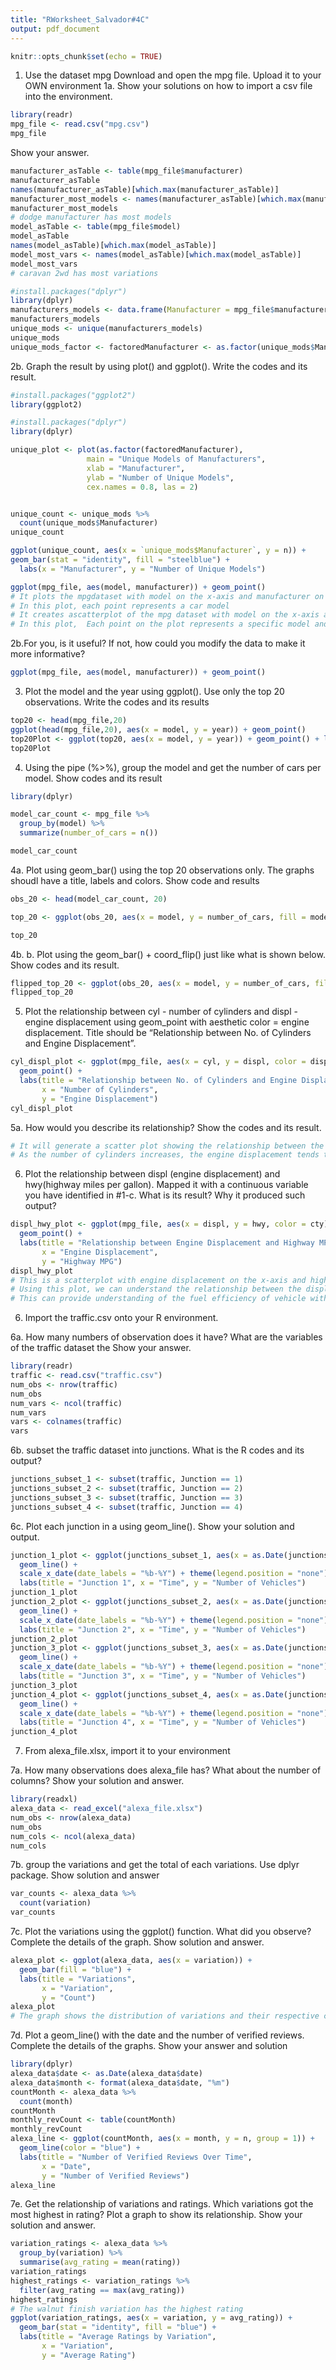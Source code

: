 ```yaml
---
title: "RWorksheet_Salvador#4C"
output: pdf_document
---
```


```r
knitr::opts_chunk$set(echo = TRUE)
```


1. Use the dataset mpg
Download and open the mpg file. Upload it to your OWN environment
1a. Show your solutions on how to import a csv file into the environment.
```r
library(readr)
mpg_file <- read.csv("mpg.csv")
mpg_file
```
Show your answer.
```r
manufacturer_asTable <- table(mpg_file$manufacturer)
manufacturer_asTable
names(manufacturer_asTable)[which.max(manufacturer_asTable)]
manufacturer_most_models <- names(manufacturer_asTable)[which.max(manufacturer_asTable)]
manufacturer_most_models
# dodge manufacturer has most models
model_asTable <- table(mpg_file$model)
model_asTable
names(model_asTable)[which.max(model_asTable)]
model_most_vars <- names(model_asTable)[which.max(model_asTable)]
model_most_vars
# caravan 2wd has most variations
```


```r
#install.packages("dplyr")
library(dplyr)
manufacturers_models <- data.frame(Manufacturer = mpg_file$manufacturer, Model = mpg_file$model)
manufacturers_models
unique_mods <- unique(manufacturers_models)
unique_mods
unique_mods_factor <- factoredManufacturer <- as.factor(unique_mods$Manufacturer)
```

2b. Graph the result by using plot() and ggplot(). Write the codes and its result.
```r
#install.packages("ggplot2")
library(ggplot2)

#install.packages("dplyr")
library(dplyr)

unique_plot <- plot(as.factor(factoredManufacturer),
                 main = "Unique Models of Manufacturers",
                 xlab = "Manufacturer", 
                 ylab = "Number of Unique Models",
                 cex.names = 0.8, las = 2)


unique_count <- unique_mods %>% 
  count(unique_mods$Manufacturer)
unique_count

ggplot(unique_count, aes(x = `unique_mods$Manufacturer`, y = n)) +
geom_bar(stat = "identity", fill = "steelblue") + 
  labs(x = "Manufacturer", y = "Number of Unique Models")
```

```r
ggplot(mpg_file, aes(model, manufacturer)) + geom_point() 
# It plots the mpgdataset with model on the x-axis and manufacturer on the y-axis.
# In this plot, each point represents a car model
# It creates ascatterplot of the mpg dataset with model on the x-axis and manufacturer on the y-axis.
# In this plot,  Each point on the plot represents a specific model and its corresponding manufacturer.
```

2b.For you, is it useful? If not, how could you modify the data to make it more informative?
```r
ggplot(mpg_file, aes(model, manufacturer)) + geom_point()
```
3. Plot the model and the year using ggplot(). Use only the top 20 observations. Write the codes and its results

```r
top20 <- head(mpg_file,20)
ggplot(head(mpg_file,20), aes(x = model, y = year)) + geom_point()
top20Plot <- ggplot(top20, aes(x = model, y = year)) + geom_point() + labs(x = "Model", y = "Year") 
top20Plot
```

4. Using the pipe (%>%), group the model and get the number of cars per model. Show codes and its result


```r
library(dplyr)

model_car_count <- mpg_file %>% 
  group_by(model) %>%
  summarize(number_of_cars = n())

model_car_count
```
4a. Plot using geom_bar() using the top 20 observations only. The graphs shoudl have a title, labels and colors. Show code and results

```r

obs_20 <- head(model_car_count, 20)

top_20 <- ggplot(obs_20, aes(x = model, y = number_of_cars, fill = model)) + geom_bar(stat = "identity") + labs(title = "Number of Cars per Model", x = "Model" , y = "Number of cars")

top_20

```
4b. b. Plot using the geom_bar() + coord_flip() just like what is shown below. Show codes and its result.

```r
flipped_top_20 <- ggplot(obs_20, aes(x = model, y = number_of_cars, fill = model)) + geom_bar(stat = "identity") + labs(title = "Number of Cars per Model", x = "Model" , y = "Number of cars") + coord_flip()
flipped_top_20
```

5. Plot the relationship between cyl - number of cylinders and displ - engine displacement using geom_point with aesthetic color = engine displacement. Title should be “Relationship between No. of Cylinders and Engine Displacement”.

```r
cyl_displ_plot <- ggplot(mpg_file, aes(x = cyl, y = displ, color = displ)) +
  geom_point() +
  labs(title = "Relationship between No. of Cylinders and Engine Displacement",
       x = "Number of Cylinders",
       y = "Engine Displacement")
cyl_displ_plot
```

5a. How would you describe its relationship? Show the codes and its result.

```r
# It will generate a scatter plot showing the relationship between the number of cylinders and engine displacement. The color of each point represents the corresponding engine displacement. 
# As the number of cylinders increases, the engine displacement tends to increase as well. This suggests that there is a tendency for larger engines with more cylinders to have greater displacement.
```

6. Plot the relationship between displ (engine displacement) and hwy(highway miles per gallon). Mapped it with a continuous variable you have identified in #1-c. What is its result? Why it produced such output?

```r
displ_hwy_plot <- ggplot(mpg_file, aes(x = displ, y = hwy, color = cty)) +
  geom_point() +
  labs(title = "Relationship between Engine Displacement and Highway MPG",
       x = "Engine Displacement",
       y = "Highway MPG")
displ_hwy_plot
# This is a scatterplot with engine displacement on the x-axis and highway miles per gallon on the y-axis. The color of each point represents the corresponding city fuel economy.
# Using this plot, we can understand the relationship between the displ, hwy, and cty. By mapping the color to cty, we can visually analyze how different levels of city fuel economy relate to displ and hwy.
# This can provide understanding of the fuel efficiency of vehicle with different engine sizes
```

6. Import the traffic.csv onto your R environment.

6a. How many numbers of observation does it have? What are the variables of the traffic dataset the Show your answer.


```r
library(readr)
traffic <- read.csv("traffic.csv")
num_obs <- nrow(traffic)
num_obs
num_vars <- ncol(traffic)
num_vars
vars <- colnames(traffic)
vars
```

6b. subset the traffic dataset into junctions. What is the R codes and its output?

```r
junctions_subset_1 <- subset(traffic, Junction == 1)
junctions_subset_2 <- subset(traffic, Junction == 2)
junctions_subset_3 <- subset(traffic, Junction == 3)
junctions_subset_4 <- subset(traffic, Junction == 4)
```

6c. Plot each junction in a using geom_line(). Show your solution and output.

```r
junction_1_plot <- ggplot(junctions_subset_1, aes(x = as.Date(junctions_subset_1$DateTime), y = Vehicles)) + 
  geom_line() +
  scale_x_date(date_labels = "%b-%Y") + theme(legend.position = "none") +
  labs(title = "Junction 1", x = "Time", y = "Number of Vehicles")
junction_1_plot
junction_2_plot <- ggplot(junctions_subset_2, aes(x = as.Date(junctions_subset_2$DateTime), y = Vehicles)) + 
  geom_line() +
  scale_x_date(date_labels = "%b-%Y") + theme(legend.position = "none") +
  labs(title = "Junction 2", x = "Time", y = "Number of Vehicles")
junction_2_plot
junction_3_plot <- ggplot(junctions_subset_3, aes(x = as.Date(junctions_subset_3$DateTime), y = Vehicles)) + 
  geom_line() +
  scale_x_date(date_labels = "%b-%Y") + theme(legend.position = "none") +
  labs(title = "Junction 3", x = "Time", y = "Number of Vehicles")
junction_3_plot
junction_4_plot <- ggplot(junctions_subset_4, aes(x = as.Date(junctions_subset_4$DateTime), y = Vehicles)) + 
  geom_line() +
  scale_x_date(date_labels = "%b-%Y") + theme(legend.position = "none") +
  labs(title = "Junction 4", x = "Time", y = "Number of Vehicles")
junction_4_plot
```

7. From alexa_file.xlsx, import it to your environment

7a. How many observations does alexa_file has? What about the number of columns? Show your solution
and answer.

```r
library(readxl)
alexa_data <- read_excel("alexa_file.xlsx")
num_obs <- nrow(alexa_data)
num_obs
num_cols <- ncol(alexa_data)
num_cols
```

7b. group the variations and get the total of each variations. Use dplyr package. Show solution and
answer

```r
var_counts <- alexa_data %>%
  count(variation)
var_counts
```

7c. Plot the variations using the ggplot() function. What did you observe? Complete the details of the graph. Show solution and answer.


```r
alexa_plot <- ggplot(alexa_data, aes(x = variation)) +
  geom_bar(fill = "blue") +
  labs(title = "Variations",
       x = "Variation",
       y = "Count")
alexa_plot
# The graph shows the distribution of variations and their respective counts. Each bar represents a specific variation, and the height of the bar represents the count of that variation.
```

7d. Plot a geom_line() with the date and the number of verified reviews. Complete the details of the graphs. Show your answer and solution

```r
library(dplyr)
alexa_data$date <- as.Date(alexa_data$date)
alexa_data$month <- format(alexa_data$date, "%m")
countMonth <- alexa_data %>%
  count(month)
countMonth
monthly_revCount <- table(countMonth)
monthly_revCount
alexa_line <- ggplot(countMonth, aes(x = month, y = n, group = 1)) +
  geom_line(color = "blue") +
  labs(title = "Number of Verified Reviews Over Time",
       x = "Date",
       y = "Number of Verified Reviews")
alexa_line
```

7e. Get the relationship of variations and ratings. Which variations got the most highest in rating? Plot a
graph to show its relationship. Show your solution and answer.

```r
variation_ratings <- alexa_data %>%
  group_by(variation) %>%
  summarise(avg_rating = mean(rating))
variation_ratings
highest_ratings <- variation_ratings %>%
  filter(avg_rating == max(avg_rating))
highest_ratings 
# The walnut finish variation has the highest rating
ggplot(variation_ratings, aes(x = variation, y = avg_rating)) +
  geom_bar(stat = "identity", fill = "blue") +
  labs(title = "Average Ratings by Variation",
       x = "Variation",
       y = "Average Rating")
```